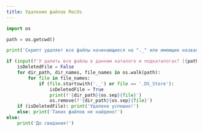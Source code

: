 ```yaml
---
title: Удаление файлов MacOs
---
```


```python
import os

path = os.getcwd()

print('Скрипт удаляет все файлы начинающиеся на "._" или имеющие название ".DS_Store"')

if (input(f'У далить все файлы в данном каталоге и подкаталогах? [{path}] (y/n): ').lower() == 'y'):
    isDeletedFile = False
    for dir_path, dir_names, file_names in os.walk(path):
        for file in file_names: 
            if (file.startswith('._') or file == '.DS_Store'):
                isDeletedFile = True
                print(f'{dir_path}{os.sep}{file}')
                os.remove(f'{dir_path}{os.sep}{file}') 
    if (isDeletedFile): print('Удалено успешно!')
    else: print('Таких файлов не найдено!')    
else:
    print('До свидания!')
```